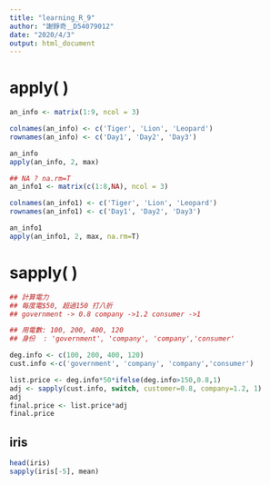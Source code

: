 ```yaml
---
title: "learning_R_9"
author: "謝錚奇＿D54079012"
date: "2020/4/3"
output: html_document
---
```


# apply( )
```r
an_info <- matrix(1:9, ncol = 3)

colnames(an_info) <- c('Tiger', 'Lion', 'Leopard')
rownames(an_info) <- c('Day1', 'Day2', 'Day3')

an_info
apply(an_info, 2, max)

## NA ? na.rm=T
an_info1 <- matrix(c(1:8,NA), ncol = 3)

colnames(an_info1) <- c('Tiger', 'Lion', 'Leopard')
rownames(an_info1) <- c('Day1', 'Day2', 'Day3')

an_info1
apply(an_info1, 2, max, na.rm=T)
```

# sapply( )
```r
## 計算電力
## 每度電$50, 超過150 打八折
## government -> 0.8 company ->1.2 consumer ->1

## 用電數: 100, 200, 400, 120
## 身份  : 'government', 'company', 'company','consumer'

deg.info <- c(100, 200, 400, 120)
cust.info <-c('government', 'company', 'company','consumer')

list.price <- deg.info*50*ifelse(deg.info>150,0.8,1)
adj <- sapply(cust.info, switch, customer=0.8, company=1.2, 1)
adj
final.price <- list.price*adj
final.price
```

## iris
```r
head(iris)
sapply(iris[-5], mean)
```

